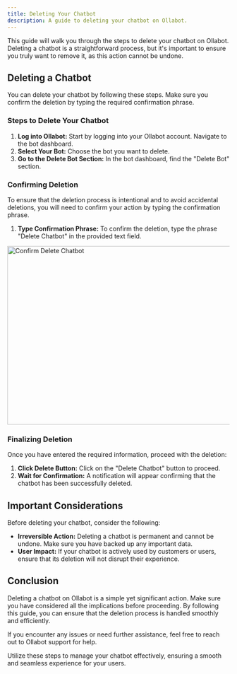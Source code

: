 ```yaml
---
title: Deleting Your Chatbot
description: A guide to deleting your chatbot on Ollabot.
---
```


This guide will walk you through the steps to delete your chatbot on Ollabot. Deleting a chatbot is a straightforward process, but it's important to ensure you truly want to remove it, as this action cannot be undone.

## Deleting a Chatbot

You can delete your chatbot by following these steps. Make sure you confirm the deletion by typing the required confirmation phrase.

### Steps to Delete Your Chatbot

1. **Log into Ollabot:** Start by logging into your Ollabot account. Navigate to the bot dashboard.
2. **Select Your Bot:** Choose the bot you want to delete.
3. **Go to the Delete Bot Section:** In the bot dashboard, find the "Delete Bot" section.

### Confirming Deletion

To ensure that the deletion process is intentional and to avoid accidental deletions, you will need to confirm your action by typing the confirmation phrase.

1. **Type Confirmation Phrase:** To confirm the deletion, type the phrase "Delete Chatbot" in the provided text field.

<Image src="/images/bot-dashboard/delete-chatbot.png" width="718" height="404" alt="Confirm Delete Chatbot" />

### Finalizing Deletion

Once you have entered the required information, proceed with the deletion:

1. **Click Delete Button:** Click on the "Delete Chatbot" button to proceed.
2. **Wait for Confirmation:** A notification will appear confirming that the chatbot has been successfully deleted.

## Important Considerations

Before deleting your chatbot, consider the following:

- **Irreversible Action:** Deleting a chatbot is permanent and cannot be undone. Make sure you have backed up any important data.
- **User Impact:** If your chatbot is actively used by customers or users, ensure that its deletion will not disrupt their experience.

## Conclusion

Deleting a chatbot on Ollabot is a simple yet significant action. Make sure you have considered all the implications before proceeding. By following this guide, you can ensure that the deletion process is handled smoothly and efficiently.

If you encounter any issues or need further assistance, feel free to reach out to Ollabot support for help.

Utilize these steps to manage your chatbot effectively, ensuring a smooth and seamless experience for your users.